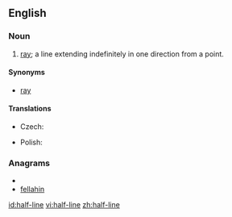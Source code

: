 ==English==
{{wikipedia|Line (mathematics)}}
===Noun===
{{en-noun}}

# {{geometry}} [[ray]]; a line extending indefinitely in one direction from a point.

====Synonyms====
* [[ray]]

====Translations====
{{trans-top|ray}}
* Czech: {{t-|cs|polopřímka|f}}
{{trans-mid}}
* Polish: {{t-|pl|półprosta|f}}
{{trans-bottom}}

===Anagrams===
* {{alphagram|aefhilln}}
* [[fellahin#English|fellahin]]

[[id:half-line]]
[[vi:half-line]]
[[zh:half-line]]